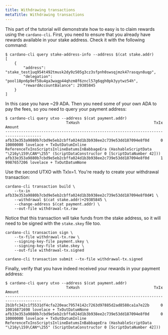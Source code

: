 ```yaml
---
title: Withdrawing transactions
metaTitle: Withdrawing transactions 
---
```


This part of the tutorial will demonstrate how to easy is to claim rewards using the `cardano-cli`. First, you need to ensure that you already have rewards available in your stake address. Check it with the following command:

```
$ cardano-cli query stake-address-info --address $(cat stake.addr)
[
    {
        "address": "stake_test1uq954t492tmusk2dy9z505g3cz3sfpnh0swsqjmzk47rasqyn8uqp",
        "delegation": "pool18pn6p9ef58u4ga3wagp44qhzm8f6zncl57g6qgh0pk3yytwz54h",
        "rewardAccountBalance": 29385845
    }
]
```
In this case you have ~29 ADA. Then you need some of your own ADA to pay the fees, so you need to query your payment address:
```
$ cardano-cli query utxo --address $(cat payment.addr)
                           TxHash                                 TxIx        Amount
--------------------------------------------------------------------------------------
afb33e353a9880b7cbd9e5eb2cbffa024d1b3b938ee2c739e53dd187094e8f0d     0        10000000 lovelace + TxOutDatumInline ReferenceTxInsScriptsInlineDatumsInBabbageEra (HashableScriptData "\216y\159\CAN*\255" (ScriptDataConstructor 0 [ScriptDataNumber 42]))
afb33e353a9880b7cbd9e5eb2cbffa024d1b3b938ee2c739e53dd187094e8f0d     1        9987657206 lovelace + TxOutDatumNone
```
Use the second UTXO with TxIx=1. You're ready to create your withdrawal transaction:
```
cardano-cli transaction build \
    --tx-in afb33e353a9880b7cbd9e5eb2cbffa024d1b3b938ee2c739e53dd187094e8f0d#1 \
    --withdrawal $(cat stake.addr)+29385845 \
    --change-address $(cat payment.addr) \
    --out-file withdrawal-tx.raw
```
Notice that this transaction will take funds from the stake address, so it will need to be signed with the `stake.skey` file too.
```
cardano-cli transaction sign \
    --tx-file withdrawal-tx.raw \
    --signing-key-file payment.skey \
    --signing-key-file stake.skey \
    --out-file withdrawal-tx.signed

cardano-cli transaction submit --tx-file withdrawal-tx.signed
```

Finally, verify that you have indeed received your rewards in your payment address:
```
$ cardano-cli query utxo --address $(cat payment.addr)
                           TxHash                                 TxIx        Amount
--------------------------------------------------------------------------------------
2b1bfc342c1f5531df4cfa220eac79574142c7263d97885d2ad8588ca1a7e22b     0        10016871698 lovelace + TxOutDatumNone
afb33e353a9880b7cbd9e5eb2cbffa024d1b3b938ee2c739e53dd187094e8f0d     0        10000000 lovelace + TxOutDatumInline ReferenceTxInsScriptsInlineDatumsInBabbageEra (HashableScriptData "\216y\159\CAN*\255" (ScriptDataConstructor 0 [ScriptDataNumber 42]))
```
